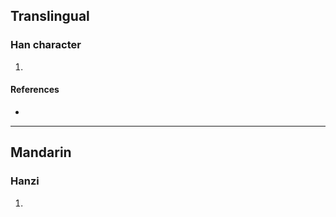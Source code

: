 {{character info/new}}
==Translingual==

===Han character===
{{Han char|rn=86|rad=火|as=05|sn=9|four=98827|canj=FOII|ids=⿰火令}}

# {{defn|Han|sort=火05}}

====References====
* {{Han ref|kx=0668.170|dkj=18946|dj=1077.180|hdz=32196.060|uh=70A9|ud=28841|bh=CFB6|bd=53174}}

----

==Mandarin==

===Hanzi===
{{cmn-hanzi|pin=[[lìng]] ([[ling4]])|wg=ling<sup>4</sup>}}

# {{defn|lang=cmn|sort=火05}}